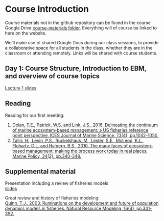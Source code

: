 # Course Introduction {#intro}

Course materials not in the github repository can be found in the course Google Drive [course-materials folder](https://drive.google.com/drive/folders/1Wt4fhAgCP92aBu_XSCQq50Xrkc-UVHnx?usp=sharing). Everything will of course be linked to here on the website.  

We'll make use of shared Google Docs during our class sessions, to provide a collaborative space for all students in the class, whether they are in the classroom or attending remotely. Links will be shared with course students.  

## Day 1: Course Structure, Introduction to EBM, and overview of course topics

[Lecture 1 slides](https://docs.google.com/presentation/d/1sYUB6rJQAw5Q_cjGQbxJD75AcLOI_gaL/edit?usp=sharing&ouid=100082783551785338508&rtpof=true&sd=true)

## Reading

Reading for our first meeting:  

1. [Dolan, T.E., Patrick, W.S. and Link, J.S., 2016. Delineating the continuum of marine ecosystem-based management: a US fisheries reference point perspective. ICES Journal of Marine Science, 73(4), pp.1042-1050.](https://doi.org/10.1093/icesjms/fsv242)
2. [Tallis, H., Levin, P.S., Ruckelshaus, M., Lester, S.E., McLeod, K.L., Fluharty, D.L. and Halpern, B.S., 2010. The many faces of ecosystem-based management: making the process work today in real places. Marine Policy, 34(2), pp.340-348.](https://doi.org/10.1016/j.marpol.2009.08.003)  


## Supplemental material

Presentation including a review of fisheries models   
[slides](https://docs.google.com/presentation/d/1uWs1wCwdihfbCoG7x8W-WyqSpX1brKUO/edit?usp=sharing&ouid=100082783551785338508&rtpof=true&sd=true)

Great review and history of fisheries modeling  
[Quinn, T.J., 2003. Ruminations on the development and future of population dynamics models in fisheries. Natural Resource Modeling, 16(4), pp.341-392.](https://doi.org/10.1111/j.1939-7445.2003.tb00119.x)  


